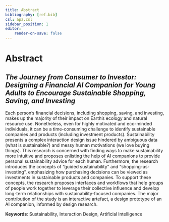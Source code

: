 ```yaml
---
title: Abstract
bibliography: [ref.bib]
csl: apa.csl
sidebar_position: 1
editor:
    render-on-save: false
---
```


# Abstract

## *The Journey from Consumer to Investor: Designing a Financial AI Companion for Young Adults to Encourage Sustainable Shopping, Saving, and Investing*
Each person's financial decisions, including shopping, saving, and investing, makes up the majority of their impact on Earth's ecology and natural resource use. Nonetheless, even for highly motivated and eco-minded individuals, it can be a time-consuming challenge to identify sustainable companies and products (including investment products). Sustainability presents a complex interaction design issue hindered by ambiguous data (what is sustainable?) and messy human motivations (we love buying things). This research is concerned with finding ways to make sustainability more intuitive and proposes enlisting the help of AI companions to provide personal sustainability advice for each human. Furthermore, the research introduces the concepts of "guided sustainability" and "shopping-as-investing", emphasizing how purchasing decisions can be viewed as investments in sustainable products and companies. To support these concepts, the research proposes interfaces and workflows that help groups of people work together to leverage their collective influence and develop long-term relationships with sustainability-focused companies. The major contribution of the study is an interactive artefact, a design prototype of an AI companion, informed by design research.

**Keywords**: 
Sustainability, Interaction Design, Artificial Intelligence